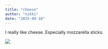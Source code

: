 ```yaml
---
title: "cheese"
author: "nikki"
date: "2025-09-18"
---
```


I really like cheese. Especially mozzarella sticks.

![](images/clipboard-1634147019.png)
